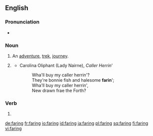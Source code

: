 ==English==

===Pronunciation===
* {{homophones|lang=en|fairing}}

===Noun===
{{en-noun}}

# An [[adventure]], [[trek]], [[journey]].
# {{lb|en|Scotland|obsolete}} {{alt form|fairing|lang=en}} {{qual|something edible; fare|lang=en}}
#* Carolina Oliphant (Lady Nairne), ''Caller Herrin'''
#*: Wha'll buy my caller herrin'?<br>They're bonnie fish and halesome '''farin'''';<br>Wha'll buy my caller herrin',<br>New drawn frae the Forth?

===Verb===
{{head|en|present participle}}

# {{present participle of|fare|lang=en|nocat=1}}

[[de:faring]]
[[fr:faring]]
[[io:faring]]
[[id:faring]]
[[ja:faring]]
[[pl:faring]]
[[sq:faring]]
[[fi:faring]]
[[vi:faring]]